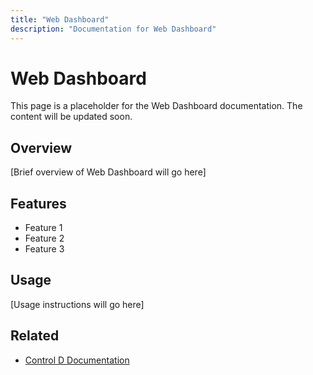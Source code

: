 ```yaml
---
title: "Web Dashboard"
description: "Documentation for Web Dashboard"
---
```


# Web Dashboard

This page is a placeholder for the Web Dashboard documentation. The content will be updated soon.

## Overview

[Brief overview of Web Dashboard will go here]

## Features

- Feature 1
- Feature 2
- Feature 3

## Usage

[Usage instructions will go here]

## Related

- [Control D Documentation](https://docs.controld.com/)
